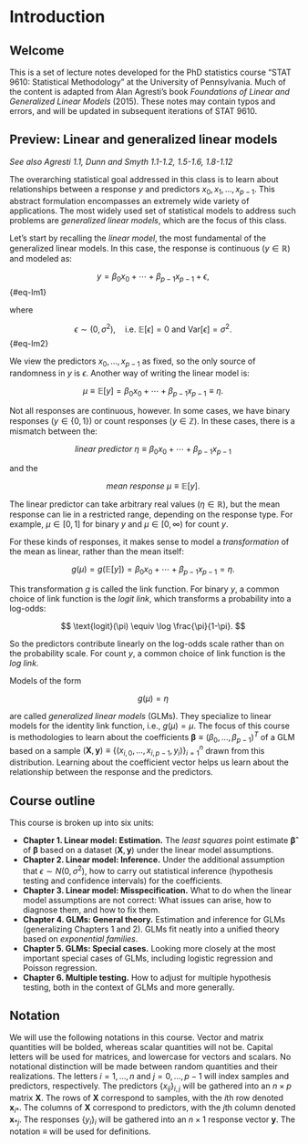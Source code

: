 # Introduction

## Welcome

This is a set of lecture notes developed for the PhD statistics course "STAT 9610: Statistical Methodology" at the University of Pennsylvania. Much of the content is adapted from Alan Agresti's book *Foundations of Linear and Generalized Linear Models* (2015). These notes may contain typos and errors, and will be updated in subsequent iterations of STAT 9610.

## Preview: Linear and generalized linear models

*See also Agresti 1.1, Dunn and Smyth 1.1-1.2, 1.5-1.6, 1.8-1.12*

The overarching statistical goal addressed in this class is to learn about relationships between a response $y$ and predictors $x_0, x_1, \dots, x_{p-1}$. This abstract formulation encompasses an extremely wide variety of applications. The most widely used set of statistical models to address such problems are _generalized linear models_, which are the focus of this class.

Let's start by recalling the _linear model_, the most fundamental of the generalized linear models. In this case, the response is continuous ($y \in \mathbb{R}$) and modeled as:

$$
y = \beta_0 x_0 + \cdots + \beta_{p-1} x_{p-1} + \epsilon,
$$ {#eq-lm1}

where

$$
\epsilon \sim (0, \sigma^2), \quad \text{i.e.} \ \mathbb{E}[\epsilon] = 0 \ \text{and} \ \text{Var}[\epsilon] = \sigma^2.
$$ {#eq-lm2}

We view the predictors $x_0, \dots, x_{p-1}$ as fixed, so the only source of randomness in $y$ is $\epsilon$. Another way of writing the linear model is:

$$
\mu \equiv \mathbb{E}[y] = \beta_0 x_0 + \cdots + \beta_{p-1} x_{p-1} \equiv \eta.
$$

Not all responses are continuous, however. In some cases, we have binary responses ($y \in \{0,1\}$) or count responses ($y \in \mathbb{Z}$). In these cases, there is a mismatch between the:

$$
\textit{linear predictor } \eta \equiv \beta_0 x_0 + \cdots + \beta_{p-1} x_{p-1}
$$

and the

$$
\textit{mean response } \mu \equiv \mathbb{E}[y].
$$

The linear predictor can take arbitrary real values ($\eta \in \mathbb{R}$), but the mean response can lie in a restricted range, depending on the response type. For example, $\mu \in [0,1]$ for binary $y$ and $\mu \in [0, \infty)$ for count $y$.

For these kinds of responses, it makes sense to model a _transformation_ of the mean as linear, rather than the mean itself:

$$
g(\mu) = g(\mathbb{E}[y]) = \beta_0 x_0 + \cdots + \beta_{p-1} x_{p-1} = \eta.
$$

This transformation $g$ is called the link function. For binary $y$, a common choice of link function is the _logit link_, which transforms a probability into a log-odds:

$$
\text{logit}(\pi) \equiv \log \frac{\pi}{1-\pi}.
$$

So the predictors contribute linearly on the log-odds scale rather than on the probability scale. For count $y$, a common choice of link function is the _log link_.

Models of the form

$$
g(\mu) = \eta
$$

are called _generalized linear models_ (GLMs). They specialize to linear models for the identity link function, i.e., $g(\mu) = \mu$. The focus of this course is methodologies to learn about the coefficients $\boldsymbol{\beta} \equiv (\beta_0, \dots, \beta_{p-1})^T$ of a GLM based on a sample $(\boldsymbol{X}, \boldsymbol{y}) \equiv \{(x_{i,0}, \dots, x_{i,p-1}, y_i)\}_{i = 1}^n$ drawn from this distribution. Learning about the coefficient vector helps us learn about the relationship between the response and the predictors. 

## Course outline

This course is broken up into six units:

- **Chapter 1. Linear model: Estimation.** The _least squares_ point estimate $\boldsymbol{\widehat \beta}$ of $\boldsymbol{\beta}$ based on a dataset $(\boldsymbol{X}, \boldsymbol{y})$ under the linear model assumptions.
- **Chapter 2. Linear model: Inference.** Under the additional assumption that $\epsilon \sim N(0,\sigma^2)$, how to carry out statistical inference (hypothesis testing and confidence intervals) for the coefficients.
- **Chapter 3. Linear model: Misspecification.** What to do when the linear model assumptions are not correct: What issues can arise, how to diagnose them, and how to fix them.
- **Chapter 4. GLMs: General theory.** Estimation and inference for GLMs (generalizing Chapters 1 and 2). GLMs fit neatly into a unified theory based on _exponential families_.
- **Chapter 5. GLMs: Special cases.** Looking more closely at the most important special cases of GLMs, including logistic regression and Poisson regression.
- **Chapter 6. Multiple testing.** How to adjust for multiple hypothesis testing, both in the context of GLMs and more generally.

## Notation

We will use the following notations in this course. Vector and matrix quantities will be bolded, whereas scalar quantities will not be. Capital letters will be used for matrices, and lowercase for vectors and scalars. No notational distinction will be made between random quantities and their realizations. The letters $i = 1, \dots, n$ and $j = 0, \dots, p-1$ will index samples and predictors, respectively. The predictors $\{x_{ij}\}_{i,j}$ will be gathered into an $n \times p$ matrix $\boldsymbol{X}$. The rows of $\boldsymbol{X}$ correspond to samples, with the $i$th row denoted $\boldsymbol{x}_{i*}$. The columns of $\boldsymbol{X}$ correspond to predictors, with the $j$th column denoted $\boldsymbol{x}_{*j}$. The responses $\{y_i\}_i$ will be gathered into an $n \times 1$ response vector $\boldsymbol{y}$. The notation $\equiv$ will be used for definitions.
